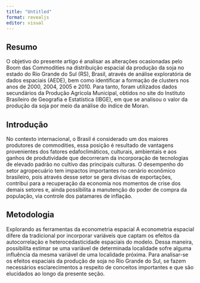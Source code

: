 ```yaml
---
title: "Untitled"
format: revealjs
editor: visual
---
```


## Resumo

O objetivo do presente artigo é analisar as alterações ocasionadas pelo
Boom das Commodities na distribuição espacial da produção da soja no estado do
Rio Grande do Sul (RS), Brasil, através de análise exploratória de dados espaciais
(AEDE), bem como identificar a formação de clusters nos anos de 2000, 2004, 2005
e 2010. Para tanto, foram utilizados dados secundários da Produção Agrícola
Municipal, obtidos no site do Instituto Brasileiro de Geografia e Estatística (IBGE),
em que se analisou o valor da produção da soja por meio da análise do índice de
Moran. 


## Introdução

No contexto internacional, o Brasil é considerado um dos maiores produtores
de commodities, essa posição é resultado de vantagens provenientes dos fatores
edafoclimáticos, culturais, ambientais e aos ganhos de produtividade que
decorreram da incorporação de tecnologias de elevado padrão no cultivo das
principais culturas. O desempenho do setor agropecuário tem impactos importantes
no cenário econômico brasileiro, pois através desse setor se gera divisas de
exportações, contribui para a recuperação da economia nos momentos de crise dos
demais setores e, ainda possibilita a manutenção do poder de compra da população,
via controle dos patamares de inflação.

## Metodologia

Explorando as ferramentas da econometria espacial
A econometria espacial difere da tradicional por incorporar variáveis que
captam os efeitos da autocorrelação e heterocedasticidade espaciais do modelo.
Dessa maneira, possibilita estimar se uma variável de determinada localidade sofre
alguma influência da mesma variável de uma localidade próxima. Para analisar-se
os efeitos espaciais da produção de soja no Rio Grande do Sul, se fazem
necessários esclarecimentos a respeito de conceitos importantes e que são
elucidados ao longo da presente seção.